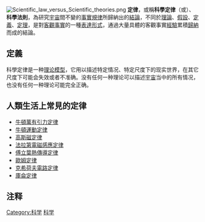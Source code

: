 {{Distinguish|定理}}
[[File:Scientific_law_versus_Scientific_theories.png|thumb]]
'''定律'''，或稱'''科學定律'''（{{lang-en|Scientific law}}或{{lang|en|Laws of science}}）、'''科學法則'''{{notetag|法則有時也為[[定則|定則]]（Rule）的翻譯。}}，為研究[[宇宙|宇宙]]間不變的[[事實|事實]][[規律|規律]]所歸納出的[[結論|結論]]，不同於[[理論|理論]]、[[假設|假設]]、[[定義|定義]]、[[定理|定理]]，是對[[客觀事實|客觀事實]]的一種[[表達形式|表達形式]]，通過大量具體的客觀事實[[經驗|經驗]]累積[[歸納|歸納]]而成的結論。

== 定義 ==
科學定律是一种[[理论模型|理论模型]]，它用以描述特定情况、特定尺度下的现实世界，在其它尺度下可能会失效或者不准确。没有任何一种理论可以描述[[宇宙|宇宙]]当中的所有情况，也没有任何一种理论可能完全正确。

== 人類生活上常見的定律 ==
* [[牛頓萬有引力定律|牛頓萬有引力定律]] 
* [[牛頓運動定律|牛頓運動定律]]
* [[高斯磁定律|高斯磁定律]]
* [[法拉第電磁感應定律|法拉第電磁感應定律]]
* [[傅立葉熱傳導定律|傅立葉熱傳導定律]]
* [[歐姆定律|歐姆定律]]
* [[克希荷夫電路定律|克希荷夫電路定律]]
* [[庫侖定律|庫侖定律]]

==注释==
{{notefoot}}

{{科學哲學}}

[[Category:科学|Category:科学]]
[[Category:规则|科学]]